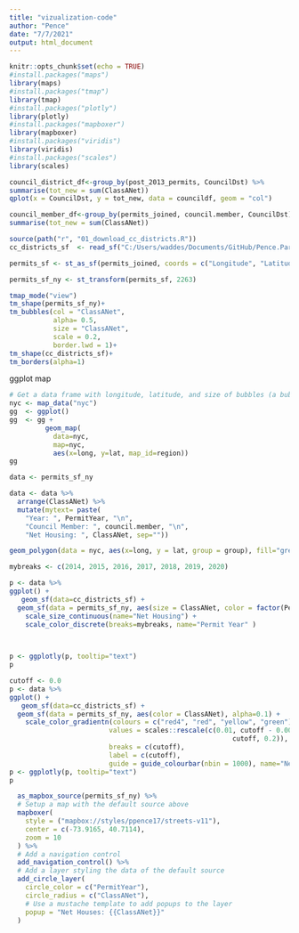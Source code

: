 ```yaml
---
title: "vizualization-code"
author: "Pence"
date: "7/7/2021"
output: html_document
---
```


```r
knitr::opts_chunk$set(echo = TRUE)
#install.packages("maps")
library(maps)
#install.packages("tmap")
library(tmap)
#install.packages("plotly")
library(plotly)
#install.packages("mapboxer")
library(mapboxer)
#install.packages("viridis")
library(viridis)
#install.packages("scales")
library(scales)
```

```r
council_district_df<-group_by(post_2013_permits, CouncilDst) %>%
summarise(tot_new = sum(ClassANet))
qplot(x = CouncilDst, y = tot_new, data = councildf, geom = "col")
```



```r
council_member_df<-group_by(permits_joined, council.member, CouncilDst) %>%
summarise(tot_new = sum(ClassANet))
```


```r
source(path("r", "01_download_cc_districts.R"))
cc_districts_sf  <- read_sf("C:/Users/waddes/Documents/GitHub/Pence.Parker.Project/data/nycc_21b")
```



```r
permits_sf <- st_as_sf(permits_joined, coords = c("Longitude", "Latitude"), crs = 4326)

permits_sf_ny <- st_transform(permits_sf, 2263)
```


```r
tmap_mode("view")
tm_shape(permits_sf_ny)+
tm_bubbles(col = "ClassANet",
           alpha= 0.5,
           size = "ClassANet",
           scale = 0.2,
           border.lwd = 1)+
tm_shape(cc_districts_sf)+
tm_borders(alpha=1)

```

ggplot map
```r
# Get a data frame with longitude, latitude, and size of bubbles (a bubble = a city)
nyc <- map_data("nyc")
gg  <- ggplot()
gg  <- gg + 
         geom_map(
           data=nyc, 
           map=nyc,
           aes(x=long, y=lat, map_id=region))
gg

data <- permits_sf_ny 

data <- data %>%
  arrange(ClassANet) %>%
  mutate(mytext= paste(
    "Year: ", PermitYear, "\n",
    "Council Member: ", council.member, "\n",
    "Net Housing: ", ClassANet, sep=""))

geom_polygon(data = nyc, aes(x=long, y = lat, group = group), fill="grey", alpha=0.3)

mybreaks <- c(2014, 2015, 2016, 2017, 2018, 2019, 2020)

p <- data %>%
ggplot() +
   geom_sf(data=cc_districts_sf) +
  geom_sf(data = permits_sf_ny, aes(size = ClassANet, color = factor(PermitYear)), alpha=0.1) +
    scale_size_continuous(name="Net Housing") +
    scale_color_discrete(breaks=mybreaks, name="Permit Year" )
   


p <- ggplotly(p, tooltip="text")
p

cutoff <- 0.0
p <- data %>%
ggplot() +
   geom_sf(data=cc_districts_sf) +
  geom_sf(data = permits_sf_ny, aes(color = ClassANet), alpha=0.1) +
    scale_color_gradientn(colours = c("red4", "red", "yellow", "green"), 
                         values = scales::rescale(c(0.01, cutoff - 0.0000000000000001, 
                                                        cutoff, 0.2)), 
                         breaks = c(cutoff), 
                         label = c(cutoff),
                         guide = guide_colourbar(nbin = 1000), name="Net Housing" )
p <- ggplotly(p, tooltip="text")
p
```
 
```r
 
  as_mapbox_source(permits_sf_ny) %>%
  # Setup a map with the default source above
  mapboxer(
    style = ("mapbox://styles/ppence17/streets-v11"),
    center = c(-73.9165, 40.7114),
    zoom = 10
  ) %>%
  # Add a navigation control
  add_navigation_control() %>%
  # Add a layer styling the data of the default source
  add_circle_layer(
    circle_color = c("PermitYear"),
    circle_radius = c("ClassANet"),
    # Use a mustache template to add popups to the layer
    popup = "Net Houses: {{ClassANet}}"
  )
```
  